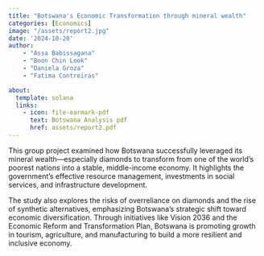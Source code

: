 ```yaml
---
title: "Botswana's Economic Transformation through mineral wealth"
categories: [Economics]
image: "/assets/report2.jpg"
date: '2024-10-20'
author: 
    - "Assa Babissagana"
    - "Boon Chin Look"
    - "Daniela Groza"
    - "Fatima Contreiras"

about:
  template: solana
  links:
    - icon: file-earmark-pdf
      text: Botswana Analysis pdf
      href: assets/report2.pdf
---
```


This group project examined how Botswana successfully leveraged its mineral wealth—especially diamonds to transform from one of the world’s poorest nations into a stable, middle-income economy. It highlights the government's effective resource management, investments in social services, and infrastructure development.

The study also explores the risks of overreliance on diamonds and the rise of synthetic alternatives, emphasizing Botswana's strategic shift toward economic diversification. Through initiatives like Vision 2036 and the Economic Reform and Transformation Plan, Botswana is promoting growth in tourism, agriculture, and manufacturing to build a more resilient and inclusive economy.